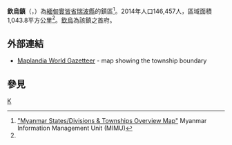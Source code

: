 {{Infobox settlement
|name =欽烏鎮
|native_name = {{lang|my|ခင်ဦးမြို့နယ်}}
|settlement_type = [[瑞波縣|瑞波縣]]鎮區
|image_skyline = 
|image_map = Khin-U Township.svg
|mapsize = 
|map_caption = 欽烏鎮在實皆省的位置
|seat = [[欽烏|欽烏]]
|seat_type = 首府
|subdivision_type = 國家
|subdivision_name = {{flag|Burma}}
|subdivision_type1 = [[缅甸行政区划|省邦]]
|subdivision_name1 = [[實皆省|實皆省]]
|subdivision_type2 = [[縣_(緬甸)|縣]]
|subdivision_name2 = [[瑞波縣|瑞波縣]]
|area_total_km2 = 1,043.8
|population_footnotes =<ref name="citypopulation">[http://www.citypopulation.de/php/myanmar-admin.php MYANMAR: Administrative Division]. Citypopulation. 2015-11-17</ref>
|population = 146,457
|population_as_of = 2014
|population_density_km2 = 140.31
|coordinates_display = inline,title
|coordinates_region = MM
|latNS = N
|latd = 22
|latm = 46
|lats = 00
|longEW = E
|longd = 95
|longm = 37
|longs = 00
|elevation_ft = 
|elevation_m = 
|timezone = [[Myanmar_Standard_Time|MST]]
|utc_offset = +6:30
|website =
}}

'''欽烏鎮'''（{{lang-my|ခင်ဦးမြို့နယ်}}，{{lang-en|Khin-U Township}}）為[[緬甸|緬甸]][[實皆省|實皆省]][[瑞波縣|瑞波縣]]的鎮區<ref name="MIMU001">[http://www.burmalibrary.org/docs6/MIMU001_A3_SD%20&%20Township%20Overview.pdf "Myanmar States/Divisions & Townships Overview Map"] {{webarchive|url=https://web.archive.org/web/20101203160828/http://www.burmalibrary.org/docs6/MIMU001_A3_SD%20%26%20Township%20Overview.pdf |date=2010-12-03 }} Myanmar Information Management Unit (MIMU)</ref>。2014年人口146,457人，區域面積1,043.8平方公里<ref name=citypopulation/>。[[欽烏|欽烏]]為該鎮之首府。

==外部連結==
*[http://www.maplandia.com/burma/sagaing/khin-u/ Maplandia World Gazetteer] {{Wayback|url=http://www.maplandia.com/burma/sagaing/khin-u/ |date=20150928234836 }} - map showing the township boundary

==參見==
{{Reflist}}

{{Sagaing Region|state=collapsed}}

[[Category:實皆省鎮區|K]]

{{Myanmar-stub}}